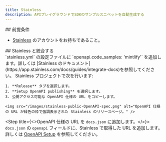 ```yaml
---
title: Stainless
description: APIプレイグラウンドでSDKのサンプルスニペットを自動生成する
---
```


<div id="prerequisites">
  ## 前提条件
</div>

* [Stainless](https://app.stainless.com) のアカウントをお持ちであること。

<div id="integrate-with-stainless">
  ## Stainless と統合する
</div>

<Steps>
  <Step title="Stainless で OpenAPI のデコレーションを設定します。">
    `stainless.yml` の設定ファイルに `openapi.code_samples: 'mintlify'` を追加します。詳しくは [Stainless のドキュメント](https://app.stainless.com/docs/guides/integrate-docs)を参照してください。
  </Step>

  <Step title="OpenAPI 仕様の URL を公開します。">
    Stainless プロジェクトで次を行います:

    1. **Release** タブを選択します。
    2. **Setup OpenAPI publishing** を選択します。
    3. 公開アクセス可能な OpenAPI 仕様の URL をコピーします。

    <img src="/images/stainless-public-OpenAPI-spec.png" alt="OpenAPI 仕様の URL が緑色の枠で強調表示された Stainless のリリースページ。" />
  </Step>

  <Step title={<>OpenAPI 仕様の URL を <code>docs.json</code> に追加します。</>}>
    `docs.json` の `openapi` フィールドに、Stainless で取得した URL を追加します。詳しくは [OpenAPI Setup](/ja/api-playground/openapi-setup) を参照してください。
  </Step>
</Steps>